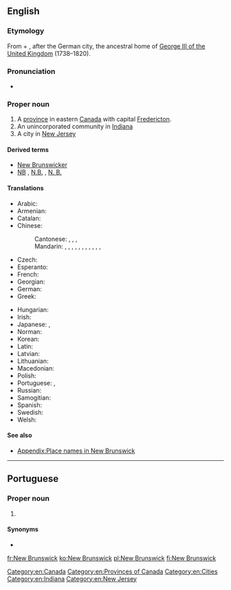 ==English==
{{wikipedia}}

===Etymology===
From {{m|en|new}} + {{m|en|Brunswick||[[Braunschweig]]}}, after the German city, the ancestral home of [[w:George III of the United Kingdom|George III of the United Kingdom]] (1738–1820).

===Pronunciation===
* {{a|UK}} {{IPA|/njuː ˈbɹʌnz.wɪk/|lang=en}}

===Proper noun===
{{en-proper noun|head=[[New]] [[Brunswick]]}}

# A [[province]] in eastern [[Canada]] with capital [[Fredericton]].
# An unincorporated community in [[Indiana]]
# A city in [[New Jersey]]

====Derived terms====
* [[New Brunswicker]]
* [[NB]] , [[N.B.]] , [[N. B.]]

====Translations====
{{trans-top|Province in eastern Canada}}
* Arabic: {{t|ar|نْيُو بْرَانْزْوِيك|m|tr=nyū brānzwik}}
* Armenian: {{t|hy|Նյու Բրանսուիկ|sc=Armn}}
* Catalan: {{t|ca|Nova Brunsvic}}
* Chinese:
*: Cantonese: {{t|yue|紐賓士域|sc=Hani}}, {{t|yue|纽宾士域|tr=nau5 ban1 si6 wik6|sc=Hani}}, {{t|yue|紐賓士域省|sc=Hani}}, {{t|yue|纽宾士域省|tr=nau5 ban1 si6 wik6 saang2|sc=Hani}}
*: Mandarin: {{t|cmn|新不倫瑞克|sc=Hani}}, {{t+|cmn|新不伦瑞克|tr=Xīn Bùlúnruìkè|sc=Hani}}, {{t|cmn|新不倫瑞克省|sc=Hani}}, {{t|cmn|新不伦瑞克省|tr=Xīn Bùlúnruìkè Shěng|sc=Hani}}, {{t|cmn|紐賓士域|sc=Hani}}, {{t|cmn|纽宾士域|tr=Niǔbīnshìyù|sc=Hani}}, {{t|cmn|紐賓士域省|sc=Hani}}, {{t|cmn|纽宾士域省|tr=Niǔbīnshìyù Shěng|sc=Hani}}, {{t|cmn|新賓士域|sc=Hani}}, {{t|cmn|新宾士域|tr=Xīn Bīnshìyù|sc=Hani}}, {{t|cmn|新賓士域省|sc=Hani}}, {{t|cmn|新宾士域省|tr=Xīn Bīnshìyù Shěng|sc=Hani}}
* Czech: {{t|cs|Nový Brunšvik|m}}
* Esperanto: {{t|eo|Nov-Brunsviko}}
* French: {{t+|fr|Nouveau-Brunswick}}
* Georgian: {{t|ka|ნიუ-ბრანსუიკი|sc=Geor}}
* German: {{t+|de|Neubraunschweig}}
* Greek: {{t|el|Νιου Μπράνσγουικ|n}}
{{trans-mid}}
* Hungarian: {{t-needed|hu}}
* Irish: {{t|ga|Nua Brunswick|m|f}}
* Japanese: {{t|ja|ニューブランズウィック|tr=Nyūburanzuwikku}}, {{t|ja|ニューブランズウィック州|tr=Nyūburanzuwikku-shū}}
* Norman: {{t|nrf|Nouvieau Brunswick|m}}
* Korean: {{t|ko|뉴브런즈윅|tr=Nyu Beureonjeuwik|sc=Kore}}
* Latin: {{t|la|Novum Brunsvicum}}
* Latvian: {{t|lv|Ņūbransvika}}
* Lithuanian: {{t|lt|Naujasis Bransvikas}}
* Macedonian: {{t|mk|Њу Бранзвик|m|tr=Nju Bránzvik}}
* Polish: {{t+|pl|Nowy Brunszwik}}
* Portuguese: {{t|pt|Nova Brunswick|f}}, {{t|pt|New Brunswick|f}}
* Russian: {{t+|ru|Нью-Бра́нсуик|m}}
* Samogitian: {{t|sgs|Naus Brunsviks}}
* Spanish: {{t|es|Nuevo Brunswick}}
* Swedish: {{t|sv|New Brunswick}}
* Welsh: {{t|cy|Newydd Brunswick|m|f}}
{{trans-bottom}}

====See also====
* [[Appendix:Place names in New Brunswick]]

[[Category:en:Canada]]
[[Category:en:Provinces of Canada]]
[[Category:en:Cities]]
[[Category:en:Indiana]]
[[Category:en:New Jersey]]

----

==Portuguese==

===Proper noun===
{{pt-proper noun|f}}

# {{place|pt|province|c/Canada|t1=New Brunswick}}

====Synonyms====
* {{l|pt|Nova Brunswick}}

[[fr:New Brunswick]]
[[ko:New Brunswick]]
[[pl:New Brunswick]]
[[fi:New Brunswick]]